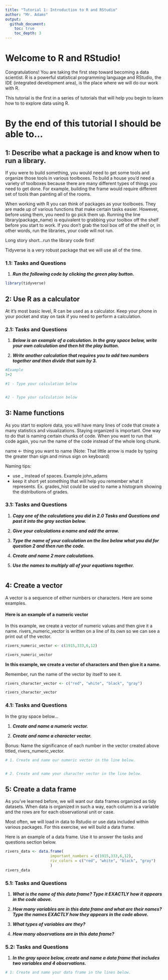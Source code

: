 ```yaml
---
title: "Tutorial 1: Introduction to R and RStudio"
author: "Mr. Adams"
output: 
  github_document:
    toc: true
    toc_depth: 3
---
```


# Welcome to R and RStudio!

Congratulations! You are taking the first step toward becoming a data scientist. R is a powerful statistical programming language and RStudio, the IDE (integrated development area), is the place where we will do our work with R.

This tutorial is the first in a series of tutorials that will help you begin to learn how to to explore data using R.

# By the end of this tutorial I should be able to...

## 1: Describe what a package is and know when to run a library.

If you were to build something, you would need to get some tools and organize those tools in various toolboxes. To build a house you'd need a variety of toolboxes because there are many different types of things you need to get done. For example, building the frame would require different set of tools than painting all of the rooms.

When working with R you can think of packages as your toolboxes. They are made up of various functions that make certain tasks easier. However, before using them, you need to go pick them up. Running the line library(package_name) is equivalent to grabbing your toolbox off the shelf before you start to work. If you don't grab the tool box off of the shelf or, in other words, run the libraries, your code will not run.

Long story short...run the library code first!

Tidyverse is a very robust package that we will use all of the time.

### 1.1: Tasks and Questions

1.  ***Run the following code by clicking the green play button.***

```r
library(tidyverse)
```

## 2: Use R as a calculator

At it's most basic level, R can be used as a calculator. Keep your phone in your pocket and stay on task if you need to perform a calculation.

### 2.1: Tasks and Questions

1.  ***Below is an example of a calculation. In the gray space below, write your own calculation and then hit the play button.***

2.  ***Write another calculation that requires you to add two numbers together and then divide that sum by 3.***

```r
#Example
3+2

#1 - Type your calculation below


#2 - Type your calculation below


```

## 3: Name functions

As you start to explore data, you will have many lines of code that create a many statistics and visualizations. Staying organized is important. One way to do that is naming certain chunks of code. When you want to run that code again, you run the name of the code instead of the whole long chunk.

name \<- thing you want to name (Note: That little arrow is made by typing the greater than sign and minus sign on keyboard)

Naming tips:

-   use \_ instead of spaces. Example john_adams
-   keep it short yet something that will help you remember what it represents. Ex. grades_hist could be used to name a histogram showing the distributions of grades.

### 3.1: Tasks and Questions

1.  ***Copy one of the calculations you did in 2.0 Tasks and Questions and past it into the gray section below.***

2.  ***Give your calculations a name and add the arrow.***

3.  ***Type the name of your calculation on the line below what you did for question 2 and then run the code.***

4.  ***Create and name 2 more calculations.***

5.  ***Use the names to multiply all of your equations together.***

```r



```

## 4: Create a vector

A vector is a sequence of either numbers or characters. Here are some examples.

#### Here is an example of a numeric vector

In this example, we create a vector of numeric values and then give it a name. rivers_numeric_vector is written on a line of its own so we can see a print out of the vector.

```r

rivers_numeric_vector <- c(1915,333,6,12)

rivers_numeric_vector
```

**In this example, we create a vector of characters and then give it a name.**

Remember, run the name of the vector by itself to see it.

```r

rivers_character_vector <- c("red", "white", "black", "gray")

rivers_character_vector
```

### 4.1: Tasks and Questions

In the gray space below...

1.  ***Create and name a numeric vector.***

2.  ***Create and name a character vector.***

Bonus: Name the significance of each number in the vector created above titled, rivers_numeric_vector.

```r
# 1. Create and name our numeric vector in the line below. 


# 2. Create and name your character vector in the line below.
```

## 5: Create a data frame

As you've learned before, we will want our data frames organized as tidy datasets. When data is organized in such a way, each column is a variable and the rows are for each observational unit or case.

Most often, we will load in data to Rstudio or use data included within various packages. For this exercise, we will build a data frame.

Here is an example of a data frame. Use it to answer the tasks and questions section below.

```r
rivers_data <- data.frame(
                    important_numbers = c(1915,333,6,12),
                    riv_colors = c("red", "white", "black", "gray")
                    )
rivers_data
```

### 5.1: Tasks and Questions

1.  ***What is the name of this data frame? Type it EXACTLY how it appears in the code above.***

2.  ***How many variables are in this data frame and what are their names? Type the names EXACTLY how they appears in the code above.***

3.  ***What types of variables are they?***

4.  ***How many observations are in this data frame?***

### 5.2: Tasks and Questions

1.  ***In the gray space below, create and name a data frame that includes two variables and 4 observations.***

```r
# 1: Create and name your data frame in the lines below.



```
